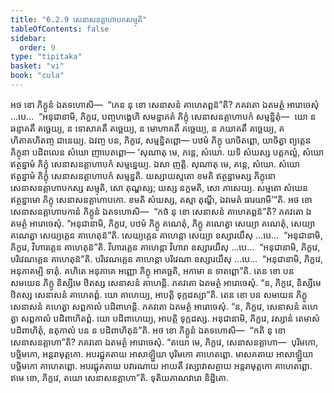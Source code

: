 ```yaml
---
title: "6.2.9 សេនាសនគ្គាហាបកសម្មុតិ"
tableOfContents: false
sidebar:
  order: 9
type: "tipitaka"
basket: "vi"
book: "cula"
---
```



<DynamicBreadcrumb />

<Division number="317" book="cula">

<Paragraph number="1366" book="cula">
អថ ខោ ភិក្ខូនំ ឯតទហោសិ—  “កេន នុ ខោ សេនាសនំ គាហេតព្ពន៑”តិ? ភគវតោ ឯតមត្ថំ អារោចេសុំ …បេ…  “អនុជានាមិ, ភិក្ខវេ, បញ្ចហង្គេហិ សមន្នាគតំ ភិក្ខុំ សេនាសនគ្គាហាបកំ សម្មន្និតុំ—  យោ ន ឆន្ទាគតឹ គច្ឆេយ្យ, ន ទោសាគតឹ គច្ឆេយ្យ, ន មោហាគតឹ គច្ឆេយ្យ, ន ភយាគតឹ គច្ឆេយ្យ, គហិតាគហិតញ្ច ជានេយ្យ. ឯវញ្ច បន, ភិក្ខវេ, សម្មន្និតព្ពោ—
</Paragraph>

<Paragraph number="1367" book="cula">
បឋមំ ភិក្ខុ យាចិតព្ពោ, យាចិត្វា ព្យត្តេន ភិក្ខុនា បដិពលេន សំឃោ ញាបេតព្ពោ—
</Paragraph>

<Paragraph number="1368" book="cula">
‘សុណាតុ មេ, ភន្តេ, សំឃោ. យទិ សំឃស្ស បត្តកល្លំ, សំឃោ ឥត្ថន្នាមំ ភិក្ខុំ សេនាសនគ្គាហាបកំ សម្មន្នេយ្យ. ឯសា ញត្តិ.
</Paragraph>

<Paragraph number="1369" book="cula">
សុណាតុ មេ, ភន្តេ, សំឃោ. សំឃោ ឥត្ថន្នាមំ ភិក្ខុំ សេនាសនគ្គាហាបកំ សម្មន្នតិ. យស្សាយស្មតោ ខមតិ ឥត្ថន្នាមស្ស ភិក្ខុនោ សេនាសនគ្គាហាបកស្ស សម្មុតិ, សោ តុណ្ហស្ស; យស្ស នក្ខមតិ, សោ ភាសេយ្យ.
</Paragraph>

<Paragraph number="1370" book="cula">
សម្មតោ សំឃេន ឥត្ថន្នាមោ ភិក្ខុ សេនាសនគ្គាហាបកោ. ខមតិ សំឃស្ស, តស្មា តុណ្ហី, ឯវមេតំ ធារយាមី’”តិ.
</Paragraph>

</Division>
<Division number="318" book="cula">

<Paragraph number="1371" book="cula">
អថ ខោ សេនាសនគ្គាហាបកានំ ភិក្ខូនំ ឯតទហោសិ—  “កថំ នុ ខោ សេនាសនំ គាហេតព្ពន៑”តិ? ភគវតោ ឯតមត្ថំ អារោចេសុំ. “អនុជានាមិ, ភិក្ខវេ, បឋមំ ភិក្ខូ គណេតុំ, ភិក្ខូ គណេត្វា សេយ្យា គណេតុំ, សេយ្យា គណេត្វា សេយ្យគ្គេន គាហេតុន៑”តិ. សេយ្យគ្គេន គាហេន្តា សេយ្យា ឧស្សារយឹសុ …បេ…  “អនុជានាមិ, ភិក្ខវេ, វិហារគ្គេន គាហេតុន៑”តិ. វិហារគ្គេន គាហេន្តា វិហារា ឧស្សារយឹសុ …បេ…  “អនុជានាមិ, ភិក្ខវេ, បរិវេណគ្គេន គាហេតុន៑”តិ. បរិវេណគ្គេន គាហេន្តា បរិវេណា ឧស្សារយឹសុ …បេ…  “អនុជានាមិ, ភិក្ខវេ, អនុភាគម្បិ ទាតុំ. គហិតេ អនុភាគេ អញ្ញោ ភិក្ខុ អាគច្ឆតិ, អកាមា ន ទាតព្ពោ”តិ.
</Paragraph>

<Paragraph number="1372" book="cula">
តេន ខោ បន សមយេន ភិក្ខូ និស្សីមេ ឋិតស្ស សេនាសនំ គាហេន្តិ. ភគវតោ ឯតមត្ថំ អារោចេសុំ. “ន, ភិក្ខវេ, និស្សីមេ ឋិតស្ស សេនាសនំ គាហេតព្ពំ. យោ គាហេយ្យ, អាបត្តិ ទុក្កដស្សា”តិ.
</Paragraph>

<Paragraph number="1373" book="cula">
តេន ខោ បន សមយេន ភិក្ខូ សេនាសនំ គហេត្វា សព្ពកាលំ បដិពាហន្តិ. ភគវតោ ឯតមត្ថំ អារោចេសុំ. “ន, ភិក្ខវេ, សេនាសនំ គហេត្វា សព្ពកាលំ បដិពាហិតព្ពំ. យោ បដិពាហេយ្យ, អាបត្តិ ទុក្កដស្ស. អនុជានាមិ, ភិក្ខវេ, វស្សានំ តេមាសំ បដិពាហិតុំ, ឧតុកាលំ បន ន បដិពាហិតុន៑”តិ.
</Paragraph>

<Paragraph number="1374" book="cula">
អថ ខោ ភិក្ខូនំ ឯតទហោសិ—  “កតិ នុ ខោ សេនាសនគ្គាហា”តិ? ភគវតោ ឯតមត្ថំ អារោចេសុំ. “តយោ មេ, ភិក្ខវេ, សេនាសនគ្គាហា—  បុរិមកោ, បច្ឆិមកោ, អន្តរាមុត្តកោ. អបរជ្ជុគតាយ អាសាឡ្ហិយា បុរិមកោ គាហេតព្ពោ. មាសគតាយ អាសាឡ្ហិយា បច្ឆិមកោ គាហេតព្ពោ. អបរជ្ជុគតាយ បវារណាយ អាយតឹ វស្សាវាសត្ថាយ អន្តរាមុត្តកោ គាហេតព្ពោ. ឥមេ ខោ, ភិក្ខវេ, តយោ សេនាសនគ្គាហា”តិ.

</Paragraph>
</Division>

<Paragraph number="1375" type="center" book="cula">
ទុតិយភាណវារោ និដ្ឋិតោ.
</Paragraph>